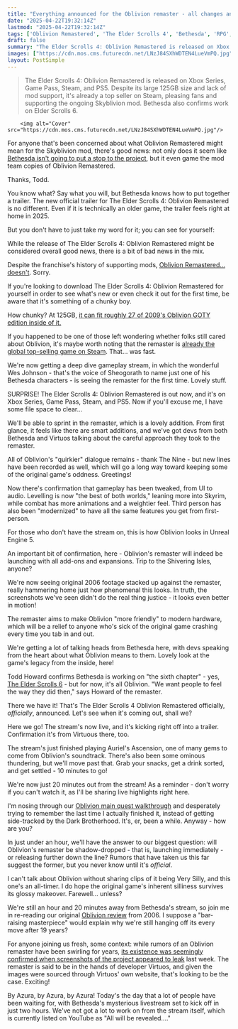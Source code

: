 ```yaml
---
title: "Everything announced for the Oblivion remaster - all changes and improvements confirmed so far"
date: "2025-04-22T19:32:14Z"
lastmod: "2025-04-22T19:32:14Z"
tags: ['Oblivion Remastered', 'The Elder Scrolls 4', 'Bethesda', 'RPG', 'Action RPG', 'PC', 'Xbox Series', 'PS5', 'Game Pass', 'Steam', 'Modding', 'Unreal Engine 5', 'Virtuos']
draft: false
summary: "The Elder Scrolls 4: Oblivion Remastered is released on Xbox Series, Game Pass, Steam, and PS5.  Despite its large 125GB size and lack of mod support, it's already a top seller on Steam, pleasing fans and supporting the ongoing Skyblivion mod.  Bethesda also confirms work on Elder Scrolls 6."
images: ["https://cdn.mos.cms.futurecdn.net/LNzJ84SXhWDTEN4LueVmPQ.jpg"]
layout: PostSimple
---
```

> The Elder Scrolls 4: Oblivion Remastered is released on Xbox Series, Game Pass, Steam, and PS5.  Despite its large 125GB size and lack of mod support, it's already a top seller on Steam, pleasing fans and supporting the ongoing Skyblivion mod.  Bethesda also confirms work on Elder Scrolls 6.


        <img alt="Cover" src="https://cdn.mos.cms.futurecdn.net/LNzJ84SXhWDTEN4LueVmPQ.jpg"/>
        
For anyone that's been concerned about what Oblivion Remastered might mean for the Skyblivion mod, there's good news: not only does it seem like [Bethesda isn't going to put a stop to the project](https://www.gamesradar.com/games/rpg/thanks-todd-bethesda-gave-the-whole-skyblivion-mod-team-keys-to-oblivion-remastered-and-made-it-clear-that-they-have-no-intention-of-shutting-down-our-project/), but it even game the mod team copies of Oblivion Remastered.

Thanks, Todd.

You know what? Say what you will, but Bethesda knows how to put together a trailer. The new official trailer for The Elder Scrolls 4: Oblivion Remastered is no different. Even if it is technically an older game, the trailer feels right at home in 2025.

But you don't have to just take my word for it; you can see for yourself:

While the release of The Elder Scrolls 4: Oblivion Remastered might be considered overall good news, there is a bit of bad news in the mix.

Despite the franchise's history of supporting mods, [Oblivion Remastered... doesn't](https://www.gamesradar.com/games/action-rpg/bethesda-says-mods-are-not-supported-for-the-elder-scrolls-4-oblivion-remastered-despite-its-pro-mod-history/). Sorry.

If you're looking to download The Elder Scrolls 4: Oblivion Remastered for yourself in order to see what's new or even check it out for the first time, be aware that it's something of a chunky boy.

How chunky? At 125GB, [it can fit roughly 27 of 2009's Oblivion GOTY edition inside of it.](https://www.gamesradar.com/games/the-elder-scrolls/slaps-roof-of-rpg-at-125gb-on-pc-oblivion-remastered-can-fit-27-of-2009s-oblivion-goty-edition/)

If you happened to be one of those left wondering whether folks still cared about Oblivion, it's maybe worth noting that the remaster is [already the global top-selling game on Steam](https://www.gamesradar.com/games/action-rpg/pc-gamers-seem-happy-to-pay-usd50-for-oblivion-remastered-its-already-the-global-top-selling-game-on-steam-and-it-came-out-literally-40-minutes-ago/). That... was fast.

We're now getting a deep dive gameplay stream, in which the wonderful Wes Johnson - that's the voice of Sheogorath to name just one of his Bethesda characters - is seeing the remaster for the first time. Lovely stuff.



SURPRISE! The Elder Scrolls 4: Oblivion Remastered is out now, and it's on Xbox Series, Game Pass, Steam, and PS5. Now if you'll excuse me, I have some file space to clear...

We'll be able to sprint in the remaster, which is a lovely addition. From first glance, it feels like there are smart additions, and we've got devs from both Bethesda and Virtuos talking about the careful approach they took to the remaster.

All of Oblivion's "quirkier" dialogue remains - thank The Nine - but new lines have been recorded as well, which will go a long way toward keeping some of the original game's oddness. Greetings!

Now there's confirmation that gameplay has been tweaked, from UI to audio. Levelling is now "the best of both worlds," leaning more into Skyrim, while combat has more animations and a weightier feel. Third person has also been "modernized" to have all the same features you get from first-person.



For those who don't have the stream on, this is how Oblivion looks in Unreal Engine 5.

An important bit of confirmation, here - Oblivion's remaster will indeed be launching with all add-ons and expansions. Trip to the Shivering Isles, anyone?

We're now seeing original 2006 footage stacked up against the remaster, really hammering home just how phenomenal this looks. In truth, the screenshots we've seen didn't do the real thing justice - it looks even better in motion!

The remaster aims to make Oblivion "more friendly" to modern hardware, which will be a relief to anyone who's sick of the original game crashing every time you tab in and out.

We're getting a lot of talking heads from Bethesda here, with devs speaking from the heart about what Oblivion means to them. Lovely look at the game's legacy from the inside, here!

Todd Howard confirms Bethesda is working on "the sixth chapter" - yes, [The Elder Scrolls 6](https://www.gamesradar.com/elder-scrolls-6-release-date-location-news-races/) - but for now, it's all Oblivion. "We want people to feel the way they did then," says Howard of the remaster.

There we have it! That's The Elder Scrolls 4 Oblivion Remastered officially, *officially*, announced. Let's see when it's coming out, shall we?

Here we go! The stream's now live, and it's kicking right off into a trailer. Confirmation it's from Virtuous there, too.

The stream's just finished playing Auriel's Ascension, one of many gems to come from Oblivion's soundtrack. There's also been some ominous thundering, but we'll move past that. Grab your snacks, get a drink sorted, and get settled - 10 minutes to go!

We're now just 20 minutes out from the stream! As a reminder - don't worry if you can't watch it, as I'll be sharing live highlights right here.

I'm nosing through our [Oblivion main quest walkthrough](https://www.gamesradar.com/oblivion-main-quest-walkthrough/) and desperately trying to remember the last time I actually finished it, instead of getting side-tracked by the Dark Brotherhood. It's, er, been a while. Anyway - how are you?

In just under an hour, we'll have the answer to our biggest question: will Oblivion's remaster be shadow-dropped - that is, launching immediately - or releasing further down the line? Rumors that have taken us this far suggest the former, but you never know until it's *official*.

I can't talk about Oblivion without sharing clips of it being Very Silly, and this one's an all-timer. I do hope the original game's inherent silliness survives its glossy makeover. Farewell... unless?

We're still an hour and 20 minutes away from Bethesda's stream, so join me in re-reading our original [Oblivion review](https://www.gamesradar.com/the-elder-scrolls-iv-oblivion-review/) from 2006. I suppose a "bar-raising masterpiece" would explain why we're still hanging off its every move after 19 years?



For anyone joining us fresh, some context: while rumors of an Oblivion remaster have been swirling for years, [its existence was seemingly confirmed when screenshots of the project appeared to leak](https://www.gamesradar.com/games/the-elder-scrolls/the-elder-scrolls-4-oblivion-remastered-looks-more-real-than-ever-as-screenshots-from-virtuos-leak-and-reports-point-to-a-shadow-drop-next-week/) last week. The remaster is said to be in the hands of developer Virtuos, and given the images were sourced through Virtuos' own website, that's looking to be the case. Exciting!

By Azura, by Azura, by Azura! Today's the day that a lot of people have been waiting for, with Bethesda's mysterious livestream set to kick off in just two hours. We've not got a lot to work on from the stream itself, which is currently listed on YouTube as "All will be revealed...."
        